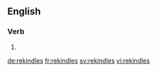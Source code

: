 ==English==

===Verb===
{{head|en}}

# {{en-third-person singular of|rekindle}}

[[de:rekindles]]
[[fr:rekindles]]
[[sv:rekindles]]
[[vi:rekindles]]